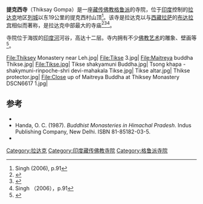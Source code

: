 {{Infobox Tibetan Buddhist monastery
|name =提克西寺
|image = Thikse Monastery Front.jpg
|latd = 34 | latm = 03| lats =23 | latNS = N
|longd= 77 | longm=40| longs =00| longEW = E
|iso_region = IN-JK
|mapsize = 250
|location=[[克什米尔|印控克什米尔]][[拉达克|拉达克]]提克西村
|founded = 15世纪
|sect = [[格鲁派|格鲁派]] 
|no._of_monks=60
}}
'''提克西寺'''（Thiksay Gompa）是一座[[藏传佛教|藏传佛教]][[格鲁派|格鲁派]]的寺院，位于[[印度|印度]]控制的[[拉达克|拉达克]]地区[[列城|列城]]以东19公里的提克西村山顶<ref>Singh (2006), p.91</ref>。该寺是拉达克以与[[西藏|西藏]][[拉萨|拉萨]]的[[布达拉宫|布达拉宫]]相似而著称，是拉达克中部最大的寺庙<ref name=history>{{cite web|url=http://thiksey-monastery.org/history2.html|title=Thicksey Monastery|accessdate=2009-12-04}}{{dead link|date=2017年12月 |bot=InternetArchiveBot |fix-attempted=yes }}</ref><ref name=Willis>{{cite web|last1=Willis|first1=Jan|title=The Cho-mos of Ladakh: From Servants to Practitioners|url=http://archive.thebuddhadharma.com/issues/2004/summer/willis.htm|publisher=Buddhadharma: The Practitioner's Quarterly|accessdate=29 September 2014|deadurl=yes|archiveurl=https://archive.is/20140929170643/http://archive.thebuddhadharma.com/issues/2004/summer/willis.htm|archivedate=2014年9月29日}}</ref><ref>Singh （2006），p.91 </ref>。

寺院位于海拔{{convert|3600|m|ft}}的[[印度河|印度河]]河谷，高达十二层。寺内拥有不少[[佛教艺术|佛教艺术]]的雕象、壁画等<ref name=Bandhu>{{Cite book|last=Bandhu|first=Desh|title=Thiksey Monastery|work=Thiksey Monastery|page=112|accessdate=2009-12-04|url=https://books.google.com/?id=GPLDUVNeLXMC&pg=PA112&dq=Thiksey#v=onepage&q=Thiksey&f=false|publisher= Indus  Publishing|year=1997|isbn= 9788173870699}}</ref>。

<gallery>
File:Thiksey Monastery near Leh.jpg|
File:Tikse 3.jpg|
File:Maitreya buddha Thikse.jpg|
File:Tikse.jpg|
Tikse shakyamuni Buddha.jpg|
Tsong khapa -shakymuni-rinpoche-shri devi-mahakala Tikse.jpg|
Tikse altar.jpg|
Thikse protector.jpg|
File:Close up of Maitreya Buddha at Thiksey Monastery DSCN6617 1.jpg|
</gallery>

==参考==
{{Reflist|2}}
*{{Cite book|last=Bhasin|first=Sanjeev Kumar|title=Amazing Land Ladakh: Places, People, and Culture|publisher=Indus Publishing|year=2006|isbn=81-7387-186-8}}
*Handa, O. C. (1987). ''Buddhist Monasteries in Himachal Pradesh''. Indus Publishing Company, New Delhi. ISBN 81-85182-03-5.
*{{cite book|last=Singh|first=Lipika|title=The World of Buddhism, Volume 2|publisher=Shubhi Publications|year=2006|isbn=81-8290-048-4}}
{{Coord|34|03|23|N|77|40|00|E|type:landmark_region:IN_source:dewiki|display=title}}
[[Category:拉达克|Category:拉达克]]
[[Category:印度藏传佛教寺院|Category:印度藏传佛教寺院]]
[[Category:格鲁派寺院|Category:格鲁派寺院]]